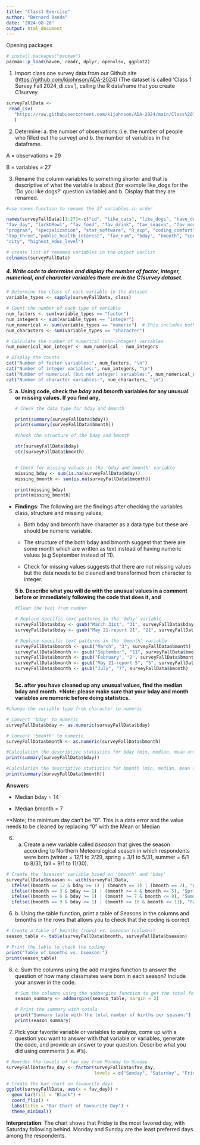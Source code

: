 ```yaml
---
title: "Class1 Exercise"
author: "Bernard Banda"
date: "2024-08-28"
output: html_document
---
```


Opening packages

```r
# install.packages("pacman")
pacman::p_load(haven, readr, dplyr, openxlsx, ggplot2)
```

1.  Import class one survey data from our Github site (<https://github.com/kijohnson/ADA-2024>) (The dataset is called ‘Class 1 Survey Fall 2024_di.csv’), calling the R dataframe that you create C1survey.

```r
surveyFallData <-
 read_csv(
   "https://raw.githubusercontent.com/kijohnson/ADA-2024/main/Class%201%20(Getting%20started%20and%20RR%20I)/Lab/Class%201%20Survey%20Fall%202024_di.csv"
   )
```

2.  Determine: a. the number of observations (i.e. the number of people who filled out the survey) and b. the number of variables in the dataframe.

A = observations = 29

B = variables = 27

3.  Rename the column variables to something shorter and that is descriptive of what the variable is about (for example like_dogs for the ‘Do you like dogs?’ question variable) and b. Display that they are renamed.

```r

#use names function to rename the 27 variables in order

names(surveyFallData)[1:27]<-c("id", "like_cats", "like_dogs", "have_desert", "slogan",
"fav_day", "larkORowl", "fav_food", "fav_drink", "fav_season", "fav_month", "hobby",
"program", "specialization", "stat_software", "R_exp", "coding_comfort", "coding_length",
"top_three","public_health_interest", "fav_num", "bday", "bmonth", "country", "state",
"city", "highest_educ_level")

# create list of renamed variables in the object varlist
colnames(surveyFallData)

```

##### **4.** Write code to determine and display the number of factor, integer, numerical, and character variables there are in the *C1survey* dataset.

```r
# Determine the class of each variable in the dataset
variable_types <- sapply(surveyFallData, class)

# Count the number of each type of variable
num_factors <- sum(variable_types == "factor")
num_integers <- sum(variable_types == "integer")
num_numerical <- sum(variable_types == "numeric")  # This includes both integer and numeric
num_characters <- sum(variable_types == "character")

# Calculate the number of numerical (non-integer) variables
num_numerical_non_integer <- num_numerical - num_integers

# Display the counts
cat("Number of factor variables:", num_factors, "\n")
cat("Number of integer variables:", num_integers, "\n")
cat("Number of numerical (but not integer) variables:", num_numerical_non_integer, "\n")
cat("Number of character variables:", num_characters, "\n")

```

5.  **a. Using code, check the *bday* and *bmonth* variables for any unusual or missing values. If you find any,**

    ```r
    # Check the data type for bday and bmonth

    print(summary(surveyFallData$bday))
    print(summary(surveyFallData$bmonth))

    #check the structure of the bday and bmonth

    str(surveyFallData$bday)
    str(surveyFallData$bmonth)


    # Check for missing values in the 'bday and bmonth' variable
    missing_bday <- sum(is.na(surveyFallData$bday))
    missing_bmonth <- sum(is.na(surveyFallData$bmonth))

    print(missing_bday)
    print(missing_bmonth)
    ```

-   **Findings**: The following are the findings after checking the variables class, structure and missing values;

    -   Both bday and bmonth have character as a data type but these are should be numeric variable.

    -   The structure of the both bday and bmonth suggest that there are some month which are written as text instead of having numeric values (e.g September instead of 11).

    -   Check for missing values suggests that there are not missing values but the data needs to be cleaned and transformed from character to integer.

    **5 b. Describe what you will do with the unusual values in a comment before or immediately following the code that does it, and**

    ```r

    #Clean the text from number 

    # Replace specific text patterns in the 'bday' variable
    surveyFallData$bday <- gsub("March 31st", "31", surveyFallData$bday)
    surveyFallData$bday <- gsub("May 21-report 21", "21", surveyFallData$bday)

    # Replace specific text patterns in the 'bmonth' variable
    surveyFallData$bmonth <- gsub("March", "3", surveyFallData$bmonth)
    surveyFallData$bmonth <- gsub("September", "11", surveyFallData$bmonth)
    surveyFallData$bmonth <- gsub("February", "2", surveyFallData$bmonth)
    surveyFallData$bmonth <- gsub("May 21-report 5", "5", surveyFallData$bmonth)
    surveyFallData$bmonth <- gsub("July", "7", surveyFallData$bmonth)



    ```

    **5c. after you have cleaned up any unusual values, find the median bday and month. \*Note: please make sure that your bday and month variables are numeric before doing statistics.**

```r
#change the variable type from character to numeric

# Convert 'bday' to numeric
surveyFallData$bday <- as.numeric(surveyFallData$bday)

# Convert 'bmonth' to numeric
surveyFallData$bmonth <- as.numeric(surveyFallData$bmonth)

#Calculation the descriptive statistics for bday (min, median, mean and max)
print(summary(surveyFallData$bday))

#Calculation the descriptive statistics for bmonth (min, median, mean and max)
print(summary(surveyFallData$bmonth))
```

**Answer**s

-   Median bday = 14

-   Median bmonth = 7

\*\*Note; the minimum day can't be "0". This is a data error and the value needs to be cleaned by replacing "0" with the Mean or Median

6.  

    a.  Create a new variable called *bseason* that gives the season according to Northern Meteorological season in which respondents were born (winter = 12/1 to 2/29, spring = 3/1 to 5/31, summer = 6/1 to 8/31, fall = 9/1 to 11/30).

```r
# Create the 'bseason' variable based on 'bmonth' and 'bday'
surveyFallData$bseason <- with(surveyFallData, 
  ifelse((bmonth == 12 & bday >= 1) | (bmonth == 1) | (bmonth == 2), "Winter",
  ifelse((bmonth == 3 & bday >= 1) | (bmonth >= 4 & bmonth <= 5), "Spring",
  ifelse((bmonth == 6 & bday >= 1) | (bmonth >= 7 & bmonth <= 8), "Summer",
  ifelse((bmonth == 9 & bday >= 1) | (bmonth >= 10 & bmonth <= 11), "Fall", NA)))))

```

6.  b\. Using the table function, print a table of Seasons in the columns and bmonths in the rows that allows you to check that the coding is correct

```r
# Create a table of bmonths (rows) vs. bseason (columns)
season_table <- table(surveyFallData$bmonth, surveyFallData$bseason)

# Print the table to check the coding
print("Table of bmonths vs. bseason:")
print(season_table)

```

6.  c\. Sum the columns using the add margins function to answer the question of how many classmates were born in each season? Include your answer in the code.

    ```r
    # Sum the columns using the addmargins function to get the total for each season
    season_summary <- addmargins(season_table, margin = 2)

    # Print the summary with totals
    print("Summary table with the total number of births per season:")
    print(season_summary)

    ```

7.  Pick your favorite variable or variables to analyze, come up with a question you want to answer with that variable or variables, generate the code, and provide an answer to your question. Describe what you did using comments (i.e. #’s).

```r

# Reorder the levels of fav_day from Monday to Sunday
surveyFallData$fav_day <- factor(surveyFallData$fav_day, 
                                 levels = c("Sunday", "Saturday", "Friday", "Thursday", "Wednesday", "Tuesday", "Monday"))

# Create the bar chart on favourite days
ggplot(surveyFallData, aes(x = fav_day)) +
  geom_bar(fill = "Black") +
  coord_flip() +
  labs(title = "Bar Chart of Favourite Day") +
  theme_minimal()

```

**Interpretation**: The chart shows that Friday is the most favored day, with Saturday following behind. Monday and Sunday are the least preferred days among the respondents.
